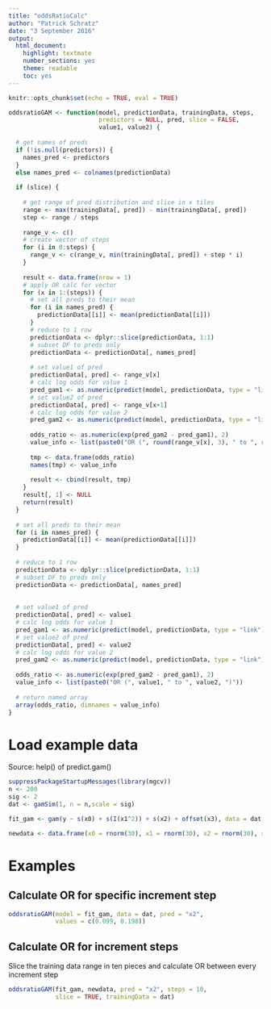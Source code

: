 ```yaml
---
title: "oddsRatioCalc"
author: "Patrick Schratz"
date: "3 September 2016"
output: 
  html_document: 
    highlight: textmate
    number_sections: yes
    theme: readable
    toc: yes
---
```


```r
knitr::opts_chunk$set(echo = TRUE, eval = TRUE)
```

```r
oddsratioGAM <- function(model, predictionData, trainingData, steps,
                         predictors = NULL, pred, slice = FALSE,
                         value1, value2) {
  
  # get names of preds
  if (!is.null(predictors)) {
    names_pred <- predictors
  }
  else names_pred <- colnames(predictionData)
  
  if (slice) {
    
    # get range of pred distribution and slice in x tiles
    range <- max(trainingData[, pred]) - min(trainingData[, pred])
    step <- range / steps
    
    range_v <- c()
    # create vector of steps
    for (i in 0:steps) {
      range_v <- c(range_v, min(trainingData[, pred]) + step * i)
    }
    
    result <- data.frame(nrow = 1)
    # apply OR calc for vector
    for (x in 1:(steps)) {
      # set all preds to their mean
      for (i in names_pred) {
        predictionData[[i]] <- mean(predictionData[[i]])
      }
      # reduce to 1 row
      predictionData <- dplyr::slice(predictionData, 1:1)
      # subset DF to preds only
      predictionData <- predictionData[, names_pred]
      
      # set value1 of pred
      predictionData[, pred] <- range_v[x]
      # calc log odds for value 1
      pred_gam1 <- as.numeric(predict(model, predictionData, type = "link"))
      # set value2 of pred
      predictionData[, pred] <- range_v[x+1]
      # calc log odds for value 2
      pred_gam2 <- as.numeric(predict(model, predictionData, type = "link"))
      
      odds_ratio <- as.numeric(exp(pred_gam2 - pred_gam1), 2)
      value_info <- list(paste0("OR (", round(range_v[x], 3), " to ", round(range_v[x+1], 3), ")"))
      
      tmp <- data.frame(odds_ratio)
      names(tmp) <- value_info
      
      result <- cbind(result, tmp)
    }
    result[, 1] <- NULL
    return(result)
  }
  
  # set all preds to their mean
  for (i in names_pred) {
    predictionData[[i]] <- mean(predictionData[[i]])
  }
  
  # reduce to 1 row
  predictionData <- dplyr::slice(predictionData, 1:1)
  # subset DF to preds only
  predictionData <- predictionData[, names_pred]
  
  
  # set value1 of pred
  predictionData[, pred] <- value1
  # calc log odds for value 1
  pred_gam1 <- as.numeric(predict(model, predictionData, type = "link"))
  # set value2 of pred
  predictionData[, pred] <- value2
  # calc log odds for value 2
  pred_gam2 <- as.numeric(predict(model, predictionData, type = "link"))
  
  odds_ratio <- as.numeric(exp(pred_gam2 - pred_gam1), 2)
  value_info <- list(paste0("OR (", value1, " to ", value2, ")"))
  
  # return named array
  array(odds_ratio, dimnames = value_info)
}
```


# Load example data

Source: help() of predict.gam()

```r
suppressPackageStartupMessages(library(mgcv))
n <- 200
sig <- 2
dat <- gamSim(1, n = n,scale = sig)

fit_gam <- gam(y ~ s(x0) + s(I(x1^2)) + s(x2) + offset(x3), data = dat)

newdata <- data.frame(x0 = rnorm(30), x1 = rnorm(30), x2 = rnorm(30), x3 = rnorm(30))
```

# Examples

## Calculate OR for specific increment step

```r
oddsratioGAM(model = fit_gam, data = dat, pred = "x2",
             values = c(0.099, 0.198))
```


## Calculate OR for increment steps

Slice the training data range in ten pieces and calculate OR between every increment step

```r
oddsratioGAM(fit_gam, newdata, pred = "x2", steps = 10, 
             slice = TRUE, trainingData = dat)
```

